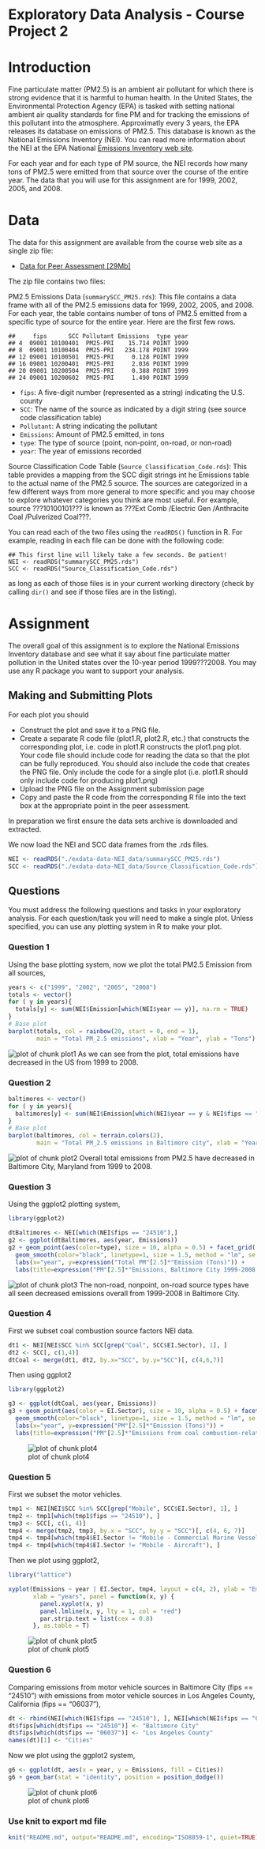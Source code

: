 Exploratory Data Analysis - Course Project 2
============================================

# Introduction

Fine particulate matter (PM2.5) is an ambient air pollutant for which there is strong evidence that it is harmful to human health. In the United States, the Environmental Protection Agency (EPA) is tasked with setting national ambient air quality standards for fine PM and for tracking the emissions of this pollutant into the atmosphere. Approximatly every 3 years, the EPA releases its database on emissions of PM2.5. This database is known as the National Emissions Inventory (NEI). You can read more information about the NEI at the EPA National [Emissions Inventory web site](http://www.epa.gov/ttn/chief/eiinformation.html).

For each year and for each type of PM source, the NEI records how many tons of PM2.5 were emitted from that source over the course of the entire year. The data that you will use for this assignment are for 1999, 2002, 2005, and 2008.

# Data

The data for this assignment are available from the course web site as a single zip file:

* [Data for Peer Assessment [29Mb]](https://d396qusza40orc.cloudfront.net/exdata%2Fdata%2FNEI_data.zip)

The zip file contains two files:

PM2.5 Emissions Data (`summarySCC_PM25.rds`): This file contains a data frame with all of the PM2.5 emissions data for 1999, 2002, 2005, and 2008. For each year, the table contains number of tons of PM2.5 emitted from a specific type of source for the entire year. Here are the first few rows.
````
##     fips      SCC Pollutant Emissions  type year
## 4  09001 10100401  PM25-PRI    15.714 POINT 1999
## 8  09001 10100404  PM25-PRI   234.178 POINT 1999
## 12 09001 10100501  PM25-PRI     0.128 POINT 1999
## 16 09001 10200401  PM25-PRI     2.036 POINT 1999
## 20 09001 10200504  PM25-PRI     0.388 POINT 1999
## 24 09001 10200602  PM25-PRI     1.490 POINT 1999
````

* `fips`: A five-digit number (represented as a string) indicating the U.S. county
* `SCC`: The name of the source as indicated by a digit string (see source code classification table)
* `Pollutant`: A string indicating the pollutant
* `Emissions`: Amount of PM2.5 emitted, in tons
* `type`: The type of source (point, non-point, on-road, or non-road)
* `year`: The year of emissions recorded

Source Classification Code Table (`Source_Classification_Code.rds`): This table provides a mapping from the SCC digit strings int he Emissions table to the actual name of the PM2.5 source. The sources are categorized in a few different ways from more general to more specific and you may choose to explore whatever categories you think are most useful. For example, source ???10100101??? is known as ???Ext Comb /Electric Gen /Anthracite Coal /Pulverized Coal???.

You can read each of the two files using the `readRDS()` function in R. For example, reading in each file can be done with the following code:

````
## This first line will likely take a few seconds. Be patient!
NEI <- readRDS("summarySCC_PM25.rds")
SCC <- readRDS("Source_Classification_Code.rds")
````

as long as each of those files is in your current working directory (check by calling `dir()` and see if those files are in the listing).

# Assignment

The overall goal of this assignment is to explore the National Emissions Inventory database and see what it say about fine particulate matter pollution in the United states over the 10-year period 1999???2008. You may use any R package you want to support your analysis.

## Making and Submitting Plots

For each plot you should

* Construct the plot and save it to a PNG file.
* Create a separate R code file (plot1.R, plot2.R, etc.) that constructs the corresponding plot, i.e. code in plot1.R constructs the plot1.png plot. Your code file should include code for reading the data so that the plot can be fully reproduced. You should also include the code that creates the PNG file. Only include the code for a single plot (i.e. plot1.R should only include code for producing plot1.png)
* Upload the PNG file on the Assignment submission page
* Copy and paste the R code from the corresponding R file into the text box at the appropriate point in the peer assessment.

In preparation we first ensure the data sets archive is downloaded and extracted.

We now load the NEI and SCC data frames from the .rds files.

```r
NEI <- readRDS("./exdata-data-NEI_data/summarySCC_PM25.rds")
SCC <- readRDS("./exdata-data-NEI_data/Source_Classification_Code.rds")
```

## Questions

You must address the following questions and tasks in your exploratory analysis. For each question/task you will need to make a single plot. Unless specified, you can use any plotting system in R to make your plot.

### Question 1

Using the base plotting system, now we plot the total PM2.5 Emission from all sources,


```r
years <- c("1999", "2002", "2005", "2008")
totals <- vector()
for ( y in years){
  totals[y] <- sum(NEI$Emission[which(NEI$year == y)], na.rm = TRUE)
}
# Base plot
barplot(totals, col = rainbow(20, start = 0, end = 1), 
        main = "Total PM_2.5 emissions", xlab = "Year", ylab = "Tons")
```

![plot of chunk plot1](plot1.png) 
As we can see from the plot, total emissions have decreased in the US from 1999 to 2008.

### Question 2

```r
baltimores <- vector()
for ( y in years){
  baltimores[y] <- sum(NEI$Emission[which(NEI$year == y & NEI$fips == "24510")], na.rm = TRUE)
}
# Base plot
barplot(baltimores, col = terrain.colors(2), 
        main = "Total PM_2.5 emissions in Baltimore city", xlab = "Year", ylab = "Tons")
```
![plot of chunk plot2](plot2.png) 
Overall total emissions from PM2.5 have decreased in Baltimore City, Maryland from 1999 to 2008.

### Question 3

Using the ggplot2 plotting system,


```r
library(ggplot2)

dtBaltimores <- NEI[which(NEI$fips == "24510"),]
g2 <- ggplot(dtBaltimores, aes(year, Emissions))
g2 + geom_point(aes(color=type), size = 10, alpha = 0.5) + facet_grid(. ~type) + 
  geom_smooth(color="black", linetype=1, size = 1.5, method = "lm", se = FALSE) + 
  labs(x="year", y=expression("Total PM"[2.5]*"Emission (Tons)")) + 
  labs(title=expression("PM"[2.5]*"Emissions, Baltimore City 1999-2008 by Source Type"))
```

![plot of chunk plot3](plot3.png) 
The non-road, nonpoint, on-road source types have all seen decreased emissions overall from 1999-2008 in Baltimore City.


### Question 4

First we subset coal combustion source factors NEI data.


```r
dt1 <- NEI[NEI$SCC %in% SCC[grep("Coal", SCC$EI.Sector), 1], ]
dt2 <- SCC[, c(1,4)]
dtCoal <- merge(dt1, dt2, by.x="SCC", by.y="SCC")[, c(4,6,7)]
```

Then using ggplot2

```r
library(ggplot2)

g3 <- ggplot(dtCoal, aes(year, Emissions))
g3 + geom_point(aes(color = EI.Sector), size = 10, alpha = 0.5) + facet_grid(. ~ EI.Sector) +
  geom_smooth(color="black", linetype=1, size = 1.5, method = "lm", se = FALSE) +
  labs(x="year", y=expression("PM"[2.5]*"Emission (Tons)")) + 
  labs(title=expression("PM"[2.5]*"Emissions from coal combustion-related sources changed"))
```

![plot of chunk plot4](plot4.png) 

### Question 5

First we subset the motor vehicles.


```r
tmp1 <- NEI[NEI$SCC %in% SCC[grep("Mobile", SCC$EI.Sector), 1], ]
tmp2 <- tmp1[which(tmp1$fips == "24510"), ]
tmp3 <- SCC[, c(1, 4)]
tmp4 <- merge(tmp2, tmp3, by.x = "SCC", by.y = "SCC")[, c(4, 6, 7)]
tmp4 <- tmp4[which(tmp4$EI.Sector != "Mobile - Commercial Marine Vessels"), ]
tmp4 <- tmp4[which(tmp4$EI.Sector != "Mobile - Aircraft"), ]
```
Then we plot using ggplot2,


```r
library("lattice")

xyplot(Emissions ~ year | EI.Sector, tmp4, layout = c(4, 2), ylab = "Emissions", 
       xlab = "years", panel = function(x, y) {
         panel.xyplot(x, y)
         panel.lmline(x, y, lty = 1, col = "red")
         par.strip.text = list(cex = 0.8)
       }, as.table = T)
```

![plot of chunk plot5](plot5.png) 

### Question 6

Comparing emissions from motor vehicle sources in Baltimore City (fips == "24510") with emissions from motor vehicle sources in Los Angeles County, California (fips == "06037"),


```r
dt <- rbind(NEI[which(NEI$fips == "24510"), ], NEI[which(NEI$fips == "06037"), ])
dt$fips[which(dt$fips == "24510")] <- "Baltimore City"
dt$fips[which(dt$fips == "06037")] <- "Los Angeles County"
names(dt)[1] <- "Cities"
```

Now we plot using the ggplot2 system,


```r
g6 <- ggplot(dt, aes(x = year, y = Emissions, fill = Cities))
g6 + geom_bar(stat = "identity", position = position_dodge())
```

![plot of chunk plot6](plot6.png)

### Use knit to export md file
```r
knit("README.md", output="README.md", encoding="ISO8859-1", quiet=TRUE)
```